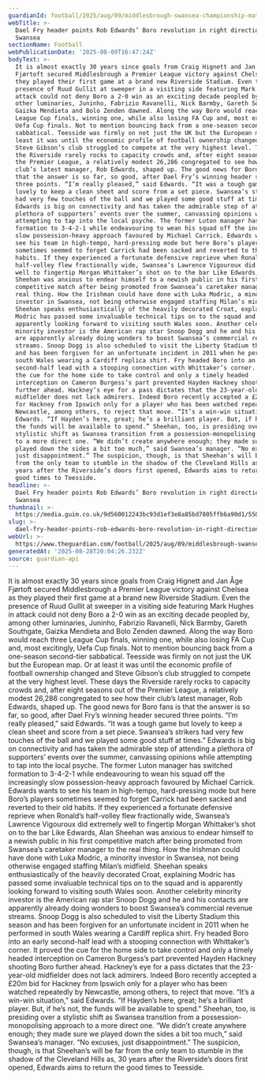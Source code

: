 ```yaml
---
guardianId: football/2025/aug/09/middlesbrough-swansea-championship-match-report
webTitle: >-
  Dael Fry header points Rob Edwards’ Boro revolution in right direction against
  Swansea
sectionName: Football
webPublicationDate: '2025-08-09T16:47:24Z'
bodyText: >-
  It is almost exactly 30 years since goals from Craig Hignett and Jan Åge
  Fjørtoft secured Middlesbrough a Premier League victory against Chelsea as
  they played their first game at a brand new Riverside Stadium. Even the
  presence of Ruud Gullit at sweeper in a visiting side featuring Mark Hughes in
  attack could not deny Boro a 2-0 win as an exciting decade peopled by, among
  other luminaries, Juninho, Fabrizio Ravanelli, Nick Barmby, Gareth Southgate,
  Gaizka Mendieta and Bolo Zenden dawned. Along the way Boro would reach three
  League Cup finals, winning one, while also losing FA Cup and, most excitingly,
  Uefa Cup finals. Not to mention bouncing back from a one-season second-tier
  sabbatical. Teesside was firmly on not just the UK but the European map. Or at
  least it was until the economic profile of football ownership changed and
  Steve Gibson’s club struggled to compete at the very highest level. These days
  the Riverside rarely rocks to capacity crowds and, after eight seasons out of
  the Premier League, a relatively modest 26,286 congregated to see how their
  club’s latest manager, Rob Edwards, shaped up. The good news for Boro fans is
  that the answer is so far, so good, after Dael Fry’s winning header secured
  three points. “I’m really pleased,” said Edwards. “It was a tough game but
  lovely to keep a clean sheet and score from a set piece. Swansea’s strikers
  had very few touches of the ball and we played some good stuff at times.”
  Edwards is big on connectivity and has taken the admirable step of attending a
  plethora of supporters’ events over the summer, canvassing opinions while
  attempting to tap into the local psyche. The former Luton manager has switched
  formation to 3-4-2-1 while endeavouring to wean his squad off the increasingly
  slow possession-heavy approach favoured by Michael Carrick. Edwards wants to
  see his team in high-tempo, hard-pressing mode but here Boro’s players
  sometimes seemed to forget Carrick had been sacked and reverted to their old
  habits. If they experienced a fortunate defensive reprieve when Ronald’s
  half-volley flew fractionally wide, Swansea’s Lawrence Vigouroux did extremely
  well to fingertip Morgan Whittaker’s shot on to the bar Like Edwards, Alan
  Sheehan was anxious to endear himself to a newish public in his first
  competitive match after being promoted from Swansea’s caretaker manager to the
  real thing. How the Irishman could have done with Luka Modric, a minority
  investor in Swansea, not being otherwise engaged staffing Milan’s midfield.
  Sheehan speaks enthusiastically of the heavily decorated Croat, explaining
  Modric has passed some invaluable technical tips on to the squad and is
  apparently looking forward to visiting south Wales soon. Another celebrity
  minority investor is the American rap star Snoop Dogg and he and his contacts
  are apparently already doing wonders to boost Swansea’s commercial revenue
  streams. Snoop Dogg is also scheduled to visit the Liberty Stadium this season
  and has been forgiven for an unfortunate incident in 2011 when he performed in
  south Wales wearing a Cardiff replica shirt. Fry headed Boro into an early
  second-half lead with a stooping connection with Whittaker’s corner. It proved
  the cue for the home side to take control and only a timely headed
  interception on Cameron Burgess’s part prevented Hayden Hackney shooting Boro
  further ahead. Hackney’s eye for a pass dictates that the 23-year-old
  midfielder does not lack admirers. Indeed Boro recently accepted a £20m bid
  for Hackney from Ipswich only for a player who has been watched repeatedly by
  Newcastle, among others, to reject that move. “It’s a win-win situation,” said
  Edwards. “If Hayden’s here, great; he’s a brilliant player. But, if he’s not,
  the funds will be available to spend.” Sheehan, too, is presiding over a
  stylistic shift as Swansea transition from a possession-monopolising approach
  to a more direct one. “We didn’t create anywhere enough; they made sure we
  played down the sides a bit too much,” said Swansea’s manager. “No excuses,
  just disappointment.” The suspicion, though, is that Sheehan’s will be far
  from the only team to stumble in the shadow of the Cleveland Hills as, 30
  years after the Riverside’s doors first opened, Edwards aims to return the
  good times to Teesside.
headline: >-
  Dael Fry header points Rob Edwards’ Boro revolution in right direction against
  Swansea
thumbnail: >-
  https://media.guim.co.uk/9d560012243bc93d1ef3e8a85bd7805ffb6a90d1/550_234_4461_3568/500.jpg
slug: >-
  dael-fry-header-points-rob-edwards-boro-revolution-in-right-direction-against-swansea
webUrl: >-
  https://www.theguardian.com/football/2025/aug/09/middlesbrough-swansea-championship-match-report
generatedAt: '2025-08-28T20:04:26.232Z'
source: guardian-api
---
```

It is almost exactly 30 years since goals from Craig Hignett and Jan Åge Fjørtoft secured Middlesbrough a Premier League victory against Chelsea as they played their first game at a brand new Riverside Stadium. Even the presence of Ruud Gullit at sweeper in a visiting side featuring Mark Hughes in attack could not deny Boro a 2-0 win as an exciting decade peopled by, among other luminaries, Juninho, Fabrizio Ravanelli, Nick Barmby, Gareth Southgate, Gaizka Mendieta and Bolo Zenden dawned. Along the way Boro would reach three League Cup finals, winning one, while also losing FA Cup and, most excitingly, Uefa Cup finals. Not to mention bouncing back from a one-season second-tier sabbatical. Teesside was firmly on not just the UK but the European map. Or at least it was until the economic profile of football ownership changed and Steve Gibson’s club struggled to compete at the very highest level. These days the Riverside rarely rocks to capacity crowds and, after eight seasons out of the Premier League, a relatively modest 26,286 congregated to see how their club’s latest manager, Rob Edwards, shaped up. The good news for Boro fans is that the answer is so far, so good, after Dael Fry’s winning header secured three points. “I’m really pleased,” said Edwards. “It was a tough game but lovely to keep a clean sheet and score from a set piece. Swansea’s strikers had very few touches of the ball and we played some good stuff at times.” Edwards is big on connectivity and has taken the admirable step of attending a plethora of supporters’ events over the summer, canvassing opinions while attempting to tap into the local psyche. The former Luton manager has switched formation to 3-4-2-1 while endeavouring to wean his squad off the increasingly slow possession-heavy approach favoured by Michael Carrick. Edwards wants to see his team in high-tempo, hard-pressing mode but here Boro’s players sometimes seemed to forget Carrick had been sacked and reverted to their old habits. If they experienced a fortunate defensive reprieve when Ronald’s half-volley flew fractionally wide, Swansea’s Lawrence Vigouroux did extremely well to fingertip Morgan Whittaker’s shot on to the bar Like Edwards, Alan Sheehan was anxious to endear himself to a newish public in his first competitive match after being promoted from Swansea’s caretaker manager to the real thing. How the Irishman could have done with Luka Modric, a minority investor in Swansea, not being otherwise engaged staffing Milan’s midfield. Sheehan speaks enthusiastically of the heavily decorated Croat, explaining Modric has passed some invaluable technical tips on to the squad and is apparently looking forward to visiting south Wales soon. Another celebrity minority investor is the American rap star Snoop Dogg and he and his contacts are apparently already doing wonders to boost Swansea’s commercial revenue streams. Snoop Dogg is also scheduled to visit the Liberty Stadium this season and has been forgiven for an unfortunate incident in 2011 when he performed in south Wales wearing a Cardiff replica shirt. Fry headed Boro into an early second-half lead with a stooping connection with Whittaker’s corner. It proved the cue for the home side to take control and only a timely headed interception on Cameron Burgess’s part prevented Hayden Hackney shooting Boro further ahead. Hackney’s eye for a pass dictates that the 23-year-old midfielder does not lack admirers. Indeed Boro recently accepted a £20m bid for Hackney from Ipswich only for a player who has been watched repeatedly by Newcastle, among others, to reject that move. “It’s a win-win situation,” said Edwards. “If Hayden’s here, great; he’s a brilliant player. But, if he’s not, the funds will be available to spend.” Sheehan, too, is presiding over a stylistic shift as Swansea transition from a possession-monopolising approach to a more direct one. “We didn’t create anywhere enough; they made sure we played down the sides a bit too much,” said Swansea’s manager. “No excuses, just disappointment.” The suspicion, though, is that Sheehan’s will be far from the only team to stumble in the shadow of the Cleveland Hills as, 30 years after the Riverside’s doors first opened, Edwards aims to return the good times to Teesside.
